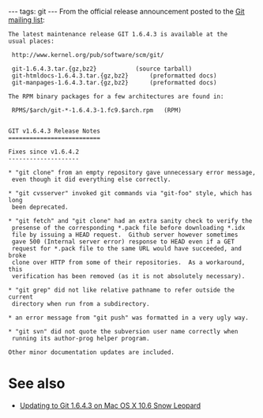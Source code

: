 ---
tags: git
---
From the official release announcement posted to the [[Git mailing list]]:

<pre>The latest maintenance release GIT 1.6.4.3 is available at the
usual places:

 http://www.kernel.org/pub/software/scm/git/

 git-1.6.4.3.tar.{gz,bz2}			(source tarball)
 git-htmldocs-1.6.4.3.tar.{gz,bz2}		(preformatted docs)
 git-manpages-1.6.4.3.tar.{gz,bz2}		(preformatted docs)

The RPM binary packages for a few architectures are found in:

 RPMS/$arch/git-*-1.6.4.3-1.fc9.$arch.rpm	(RPM)


GIT v1.6.4.3 Release Notes
==========================

Fixes since v1.6.4.2
--------------------

* "git clone" from an empty repository gave unnecessary error message,
 even though it did everything else correctly.

* "git cvsserver" invoked git commands via "git-foo" style, which has long
 been deprecated.

* "git fetch" and "git clone" had an extra sanity check to verify the
 presense of the corresponding *.pack file before downloading *.idx
 file by issuing a HEAD request.  Github server however sometimes
 gave 500 (Internal server error) response to HEAD even if a GET
 request for *.pack file to the same URL would have succeeded, and broke
 clone over HTTP from some of their repositories.  As a workaround, this
 verification has been removed (as it is not absolutely necessary).

* "git grep" did not like relative pathname to refer outside the current
 directory when run from a subdirectory.

* an error message from "git push" was formatted in a very ugly way.

* "git svn" did not quote the subversion user name correctly when
 running its author-prog helper program.

Other minor documentation updates are included.</pre>

= See also =

* [[Updating to Git 1.6.4.3 on Mac OS X 10.6 Snow Leopard]]
